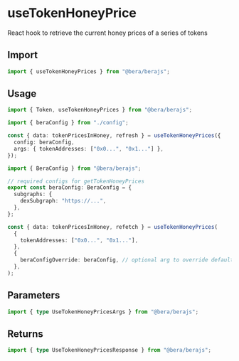 # useTokenHoneyPrice

React hook to retrieve the current honey prices of a series of tokens

## Import

```ts twoslash
import { useTokenHoneyPrices } from "@bera/berajs";
```

## Usage

```ts twoslash [example.ts]
import { Token, useTokenHoneyPrices } from "@bera/berajs";

import { beraConfig } from "./config";

const { data: tokenPricesInHoney, refresh } = useTokenHoneyPrices({
  config: beraConfig,
  args: { tokenAddresses: ["0x0...", "0x1..."] },
});
```

```ts twoslash [config.ts] filename="config.ts"
import { BeraConfig } from "@bera/berajs";

// required configs for getTokenHoneyPrices
export const beraConfig: BeraConfig = {
  subgraphs: {
    dexSubgraph: "https://...",
  },
};

const { data: tokenPricesInHoney, refetch } = useTokenHoneyPrices(
  {
    tokenAddresses: ["0x0...", "0x1..."],
  },
  {
    beraConfigOverride: beraConfig, // optional arg to override default beraConfig
  },
);
```

## Parameters

```ts twoslash
import { type UseTokenHoneyPricesArgs } from "@bera/berajs";
```

## Returns

```ts twoslash
import { type UseTokenHoneyPricesResponse } from "@bera/berajs";
```
